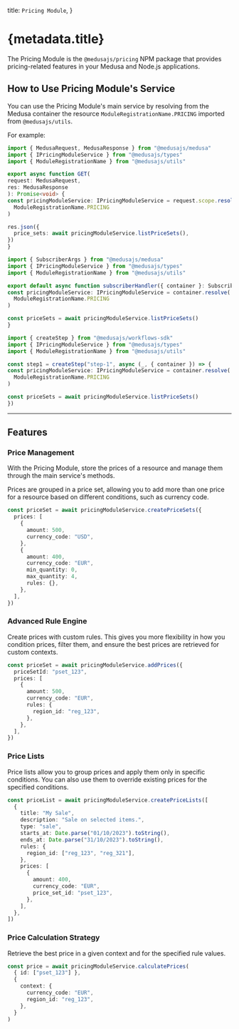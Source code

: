 
  title: `Pricing Module`,
}

# {metadata.title}

The Pricing Module is the `@medusajs/pricing` NPM package that provides pricing-related features in your Medusa and Node.js applications.

## How to Use Pricing Module's Service

You can use the Pricing Module's main service by resolving from the Medusa container the resource `ModuleRegistrationName.PRICING` imported from `@medusajs/utils`.

For example:

<CodeTabs groupId="resource-type">
  <CodeTab label="API Route" value="api-route">

  ```ts title="src/api/store/custom/route.ts"
  import { MedusaRequest, MedusaResponse } from "@medusajs/medusa"
  import { IPricingModuleService } from "@medusajs/types"
  import { ModuleRegistrationName } from "@medusajs/utils"

export async function GET(
  request: MedusaRequest,
  res: MedusaResponse
): Promise<void> {
  const pricingModuleService: IPricingModuleService = request.scope.resolve(
    ModuleRegistrationName.PRICING
  )

  res.json({
    price_sets: await pricingModuleService.listPriceSets(),
  })
}
```

  </CodeTab>
  <CodeTab label="Subscriber" value="subscribers">

  ```ts title="src/subscribers/custom-handler.ts"
  import { SubscriberArgs } from "@medusajs/medusa"
  import { IPricingModuleService } from "@medusajs/types"
  import { ModuleRegistrationName } from "@medusajs/utils"

export default async function subscriberHandler({ container }: SubscriberArgs) {
  const pricingModuleService: IPricingModuleService = container.resolve(
    ModuleRegistrationName.PRICING
  )

  const priceSets = await pricingModuleService.listPriceSets()
}
```

  </CodeTab>
  <CodeTab label="Workflow Step" value="workflow-step">

  ```ts title="src/workflows/hello-world/step1.ts"
  import { createStep } from "@medusajs/workflows-sdk"
  import { IPricingModuleService } from "@medusajs/types"
  import { ModuleRegistrationName } from "@medusajs/utils"

const step1 = createStep("step-1", async (_, { container }) => {
  const pricingModuleService: IPricingModuleService = container.resolve(
    ModuleRegistrationName.PRICING
  )

  const priceSets = await pricingModuleService.listPriceSets()
})
```

  </CodeTab>
</CodeTabs>

---

## Features

### Price Management

With the Pricing Module, store the prices of a resource and manage them through the main service's methods.

Prices are grouped in a price set, allowing you to add more than one price for a resource based on different conditions, such as currency code.

```ts
const priceSet = await pricingModuleService.createPriceSets({
  prices: [
    {
      amount: 500,
      currency_code: "USD",
    },
    {
      amount: 400,
      currency_code: "EUR",
      min_quantity: 0,
      max_quantity: 4,
      rules: {},
    },
  ],
})
```

### Advanced Rule Engine

Create prices with custom rules. This gives you more flexibility in how you condition prices, filter them, and ensure the best prices are retrieved for custom contexts.

```ts highlights={[["8"]]}
const priceSet = await pricingModuleService.addPrices({
  priceSetId: "pset_123",
  prices: [
    {
      amount: 500,
      currency_code: "EUR",
      rules: {
        region_id: "reg_123",
      },
    },
  ],
})
```

### Price Lists

Price lists allow you to group prices and apply them only in specific conditions. You can also use them to override existing prices for the specified conditions.

```ts
const priceList = await pricingModuleService.createPriceLists([
  {
    title: "My Sale",
    description: "Sale on selected items.",
    type: "sale",
    starts_at: Date.parse("01/10/2023").toString(),
    ends_at: Date.parse("31/10/2023").toString(),
    rules: {
      region_id: ["reg_123", "reg_321"],
    },
    prices: [
      {
        amount: 400,
        currency_code: "EUR",
        price_set_id: "pset_123",
      },
    ],
  },
])
```

### Price Calculation Strategy

Retrieve the best price in a given context and for the specified rule values.

```ts
const price = await pricingModuleService.calculatePrices(
  { id: ["pset_123"] },
  {
    context: {
      currency_code: "EUR",
      region_id: "reg_123",
    },
  }
)
```
